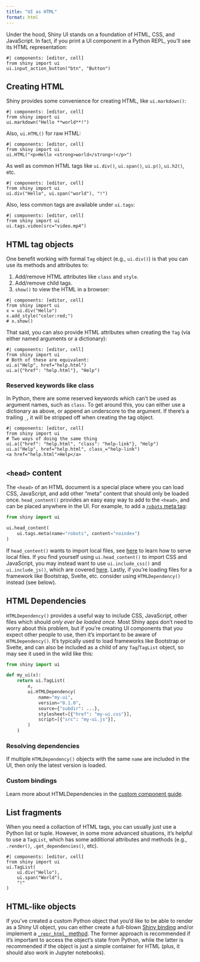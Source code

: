 ```yaml
---
title: "UI as HTML"
format: html
---
```



Under the hood, Shiny UI stands on a foundation of HTML, CSS, and JavaScript.
In fact, if you print a UI component in a Python REPL, you'll see its HTML representation:

```shinylive-python
#| components: [editor, cell]
from shiny import ui
ui.input_action_button("btn", "Button")
```

## Creating HTML

Shiny provides some convenience for creating HTML, like `ui.markdown()`:

```shinylive-python
#| components: [editor, cell]
from shiny import ui
ui.markdown("Hello **world**!")
```

Also, `ui.HTML()` for raw HTML:

```shinylive-python
#| components: [editor, cell]
from shiny import ui
ui.HTML("<p>Hello <strong>world</strong>!</p>")
```

As well as common HTML tags like `ui.div()`, `ui.span()`, `ui.p()`, `ui.h2()`, etc.

```shinylive-python
#| components: [editor, cell]
from shiny import ui
ui.div("Hello", ui.span("world"), "!")
```

Also, less common tags are available under `ui.tags`:

```shinylive-python
#| components: [editor, cell]
from shiny import ui
ui.tags.video(src="video.mp4")
```

## HTML tag objects

One benefit working with formal `Tag` object (e.g., `ui.div()`) is that you can use its methods and attributes to:

1. Add/remove HTML attributes like `class` and `style`.
2. Add/remove child tags.
3. `show()` to view the HTML in a browser:

```shinylive-python
#| components: [editor, cell]
from shiny import ui
x = ui.div("Hello")
x.add_style("color:red;")
# x.show()
```

That said, you can also provide HTML attributes when creating the `Tag` (via either named arguments or a dictionary):

```shinylive-python
#| components: [editor, cell]
from shiny import ui
# Both of these are equivalent:
ui.a("Help", href="help.html")
ui.a({"href": "help.html"}, "Help")
```

::: {.callout-tip collapse="true"}
### Reserved keywords like class

In Python, there are some reserved keywords which can't be used as argument names, such as `class`.
To get around this, you can either use a dictionary as above, or append an underscore to the argument.
If there's a trailing `_`, it will be stripped off when creating the tag object.

```shinylive-python
#| components: [editor, cell]
from shiny import ui
# Two ways of doing the same thing
ui.a({"href": "help.html", "class": "help-link"}, "Help")
ui.a("Help", href="help.html", class_="help-link")
<a href="help.html">Help</a>
```
:::



## `<head>` content

The `<head>` of an HTML document is a special place where you can load CSS, JavaScript, and add other "meta" content that should only be loaded once.
`head_content()` provides an easy easy way to add to the `<head>`, and can be placed anywhere in the UI.
For example, to add a [`robots` meta tag](https://developers.google.com/search/docs/crawling-indexing/robots-meta-tag):

```python
from shiny import ui

ui.head_content(
    ui.tags.meta(name="robots", content="noindex")
)
```

If `head_content()` wants to import local files, see [here](ui-customize.qmd#serve-local-files) to learn how to serve local files.
If you find yourself using `ui.head_content()` to import CSS and JavaScript, you may instead want to use `ui.include_css()` and `ui.include_js()`, which are covered [here](ui-customize.qmd#css-file).
Lastly, if you're loading files for a framework like Bootstrap, Svelte, etc. consider using `HTMLDependency()` instead (see below).


## HTML Dependencies

`HTMLDependency()` provides a useful way to include CSS, JavaScript, other files which should _only ever be loaded once_.
Most Shiny apps don't need to worry about this problem, but if you're creating UI components that you expect other people to use, then it's important to be aware of `HTMLDependency()`.
It's typically used to load frameworks like Bootstrap or Svelte, and can also be included as a child of any `Tag`/`TagList` object, so may see it used in the wild like this:

```python
from shiny import ui

def my_ui(x):
    return ui.TagList(
        x,
        ui.HTMLDependency(
            name="my-ui",
            version="0.1.0",
            source={"subdir": ...},
            stylesheet=[{"href": "my-ui.css"}],
            script=[{"src": "my-ui.js"}],
        )
    )
```

::: callout-note
### Resolving dependencies

If multiple `HTMLDependency()` objects with the same `name` are included in the UI, then only the latest version is loaded.
:::

::: callout-note
### Custom bindings

Learn more about HTMLDependencies in the [custom component guide](custom-component-one-off.qmd).
:::

## List fragments

When you need a collaction of HTML tags, you can usually just use a Python list or tuple. However, in some more advanced situations, it's helpful to use a `TagList`, which has some additional attributes and methods (e.g., `.render()`, `.get_dependencies()`, etc).

```shinylive-python
#| components: [editor, cell]
from shiny import ui
ui.TagList(
    ui.div("Hello"),
    ui.span("World"),
    "!"
)
```


## HTML-like objects

If you've created a custom Python object that you'd like to be able to render as a Shiny UI object, you can either create a full-blown [Shiny binding](custom-component-one-off.qmd) and/or implement a [`_repr_html_` method](https://ipython.readthedocs.io/en/stable/config/integrating.html#rich-display).
The former approach is recommended if it's important to access the object's state from Python, while the latter is recommended if the object is just a simple container for HTML (plus, it should also work in Jupyter notebooks).
